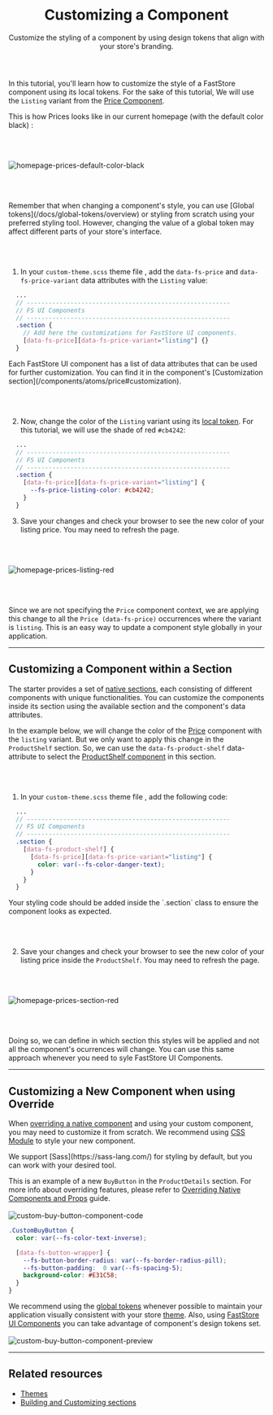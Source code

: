 
<header className="hero">

# Customizing a Component

Customize the styling of a component by using design tokens that align with your store's branding.

</header>

In this tutorial, you'll learn how to customize the style of a FastStore component using its local tokens. For the sake of this tutorial, We will use the `Listing` variant from the [Price Component](/components/atoms/price).

This is how Prices looks like in our current homepage (with the default color black) :

<br></br>

![homepage-prices-default-color-black](https://vtexhelp.vtexassets.com/assets/docs/src/homepage-prices-default___2751f604ab85b1dcfa47c942e318a7cd.png)

<br></br>

<Callout type="info" emoji="ℹ️">
  Remember that when changing a component's style, you can use [Global tokens](/docs/global-tokens/overview) or styling from scratch using your preferred styling tool. However, changing the value of a global token may affect different parts of your store's interface.
</Callout>

<br></br>

1. In your `custom-theme.scss` theme file , add the `data-fs-price` and  `data-fs-price-variant` data attributes with the `Listing` value:

```scss filename="custom-theme.scss"
  ...
  // --------------------------------------------------------
  // FS UI Components
  // --------------------------------------------------------
  .section {
    // Add here the customizations for FastStore UI components.
    [data-fs-price][data-fs-price-variant="listing"] {}
  }
```

<Callout type="info" emoji="ℹ️">
  Each FastStore UI component has a list of data attributes that can be used for further customization. You can find it in the component's [Customization section](/components/atoms/price#customization).
</Callout>

<br></br>

2. Now, change the color of the `Listing` variant using its [local token](/components/atoms/price#design-tokens). For this tutorial, we will use the shade of red `#cb4242`:

```scss {7} filename="custom-theme.scss"
  ...
  // --------------------------------------------------------
  // FS UI Components
  // --------------------------------------------------------
  .section {
    [data-fs-price][data-fs-price-variant="listing"] {
      --fs-price-listing-color: #cb4242;
    }
  }
```

3. Save your changes and check your browser to see the new color of your listing price. You may need to refresh the page.

<br></br>

![homepage-prices-listing-red](https://vtexhelp.vtexassets.com/assets/docs/src/homepage-prices-design-token-red___cd0b15da26d23e0d0f4a2bd68ae6ca14.png)

<br></br>

Since we are not specifying the `Price` component context, we are applying this change to all the `Price (data-fs-price)` occurrences where the variant is `listing`. This is an easy way to update a component style globally in your application.

---

## Customizing a Component within a Section

The starter provides a set of [native sections](/docs/reference-guides/list-of-native-sections), each consisting of different components with unique functionalities. You can customize the components inside its section using the available section and the component's data attributes.

In the example below, we will change the color of the [Price](/components/atoms/price#customization) component with the `listing` variant.
But we only want to apply this change in the `ProductShelf` section. So, we can use the `data-fs-product-shelf` data-attribute to select the [ProductShelf component](/components/organisms/product-shelf#customization) in this section.

<br></br>

1. In your `custom-theme.scss` theme file , add the following code:

```scss filename="custom-theme.scss"
  ...
  // --------------------------------------------------------
  // FS UI Components
  // --------------------------------------------------------
  .section {
    [data-fs-product-shelf] {
      [data-fs-price][data-fs-price-variant="listing"] {
        color: var(--fs-color-danger-text);
      }
    }
  }
```

<Callout type="warning" emoji="⚠️">
  Your styling code should be added inside the `.section` class to ensure the component looks as expected.
</Callout>

<br></br>

2. Save your changes and check your browser to see the new color of your listing price inside the `ProductShelf`. You may need to refresh the page.

<br></br>

![homepage-prices-section-red](https://vtexhelp.vtexassets.com/assets/docs/src/homepage-prices-section-red___08a50e4ee716e6fe52e205827a50ad95.png)

<br></br>

Doing so, we can define in which section this styles will be applied and not all the component's ocurrences will change. You can use this same approach whenever you need to syle FastStore UI Components.

---

## Customizing a New Component when using Override

When [overriding a native component](/docs/building-sections/overriding-components-and-props#overriding-a-native-component) and using your custom component, you may need to customize it from scratch.
We recommend using [CSS Module](https://nextjs.org/docs/app/building-your-application/styling/css-modules) to style your new component.

<Callout type="info" emoji="ℹ️">
We support [Sass](https://sass-lang.com/) for styling by default, but you can work with your desired tool.
</Callout>

This is an example of a new `BuyButton` in the `ProductDetails` section. For more info about overriding features, please refer to [Overriding Native Components and Props](/docs/building-sections/overriding-components-and-props) guide.
<br></br>
![custom-buy-button-component-code](https://vtexhelp.vtexassets.com/assets/docs/src/custom-buy-button-component-code___8329b7dea7fcad893eef62f207ba477c.png)

```scss filename="CustomBuyButton.module.scss"
.CustomBuyButton {
  color: var(--fs-color-text-inverse);

  [data-fs-button-wrapper] {
    --fs-button-border-radius: var(--fs-border-radius-pill);
    --fs-button-padding:  0 var(--fs-spacing-5);
    background-color: #E31C58;
  }
}
```

We recommend using the [global tokens](docs/global-tokens/overview) whenever possible to maintain your application visually consistent with your store [theme](/docs/themes/overview). Also, using [FastStore UI Components](/components) you can take advantage of component's design tokens set.
<br></br>
![custom-buy-button-component-preview](https://vtexhelp.vtexassets.com/assets/docs/src/custom-buy-button-component-preview___a8e5bb897bc16e41c8a7540ea7da25ec.png)

---

## Related resources

 - [Themes](/docs/themes/overview)
 - [Building and Customizing sections](/docs/building-sections/component-customization-overview)
